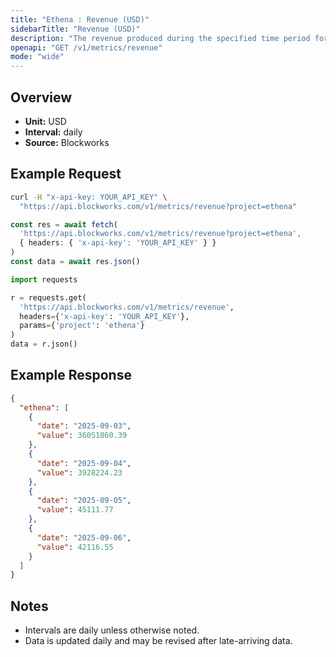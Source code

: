 ```yaml
---
title: "Ethena : Revenue (USD)"
sidebarTitle: "Revenue (USD)"
description: "The revenue produced during the specified time period for given project."
openapi: "GET /v1/metrics/revenue"
mode: "wide"
---
```


## Overview

- **Unit:** USD
- **Interval:** daily
- **Source:** Blockworks

## Example Request

<CodeGroup>

```bash cURL
curl -H "x-api-key: YOUR_API_KEY" \
  "https://api.blockworks.com/v1/metrics/revenue?project=ethena"
```

```typescript TypeScript
const res = await fetch(
  'https://api.blockworks.com/v1/metrics/revenue?project=ethena',
  { headers: { 'x-api-key': 'YOUR_API_KEY' } }
)
const data = await res.json()
```

```python Python
import requests

r = requests.get(
  'https://api.blockworks.com/v1/metrics/revenue',
  headers={'x-api-key': 'YOUR_API_KEY'},
  params={'project': 'ethena'}
)
data = r.json()
```

</CodeGroup>

## Example Response

```json
{
  "ethena": [
    {
      "date": "2025-09-03",
      "value": 36051860.39
    },
    {
      "date": "2025-09-04",
      "value": 3928224.23
    },
    {
      "date": "2025-09-05",
      "value": 45111.77
    },
    {
      "date": "2025-09-06",
      "value": 42116.55
    }
  ]
}
```

## Notes
- Intervals are daily unless otherwise noted.
- Data is updated daily and may be revised after late-arriving data.
